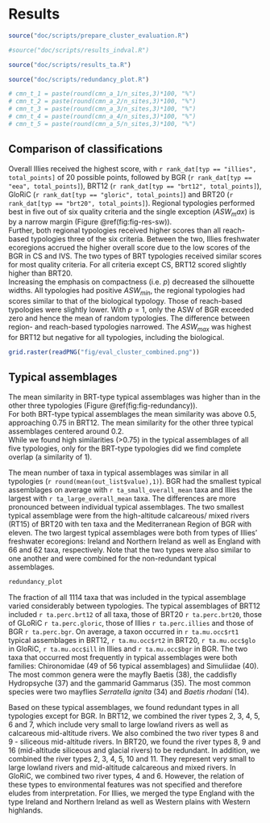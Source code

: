 # Results 

```r
source("doc/scripts/prepare_cluster_evaluation.R")
```

```r
#source("doc/scripts/results_indval.R")
```

```r
source("doc/scripts/results_ta.R")
```

```r
source("doc/scripts/redundancy_plot.R")
```


```r
# cmn_t_1 = paste(round(cmn_a_1/n_sites,3)*100, "%")
# cmn_t_2 = paste(round(cmn_a_2/n_sites,3)*100, "%")
# cmn_t_3 = paste(round(cmn_a_3/n_sites,3)*100, "%")
# cmn_t_4 = paste(round(cmn_a_4/n_sites,3)*100, "%")
# cmn_t_5 = paste(round(cmn_a_5/n_sites,3)*100, "%")
```

## Comparison of classifications 
<!-- Overview over results --> 
Overall Illies received the highest score, with `r rank_dat[typ == "illies", total_points]` of 20 possible points, followed by BGR (`r rank_dat[typ == "eea", total_points]`), BRT12 (`r rank_dat[typ == "brt12", total_points]`), GloRiC (`r rank_dat[typ == "gloric", total_points]`) and BRT20 (`r rank_dat[typ == "brt20", total_points]`).
Regional typologies performed best in five out of six quality criteria and the single exception ($ASW_max$) is by a narrow margin (Figure \@ref(fig:fig-res-sw)).  
Further, both regional typologies received higher scores than all reach-based typologies three of the six criteria. 
Between the two, Illies freshwater ecoregions accrued the higher overall score due to the low scores of the BGR in CS and IVS.
The two types of BRT typologies received similar scores for most quality criteria. For all criteria except CS, BRT12 scored slightly higher than BRT20.   
<!-- ASW -->
Increasing the emphasis on compactness (i.e. $p$) decreased the silhouette widths.
All typologies had positive $ASW_{min}$, the regional typologies had scores similar to that of the biological typology.
Those of reach-based typologies were slightly lower. 
With $p = 1$, only the ASW of BGR exceeded zero and hence the mean of random typologies. 
The difference between region- and reach-based typologies narrowed.
The $ASW_{max}$ was highest for BRT12 but negative for all typologies, including the biological. 


```r

grid.raster(readPNG("fig/eval_cluster_combined.png"))

```

## Typical assemblages

The mean similarity in BRT-type typical assemblages was higher than in the other three typologies (Figure \@ref(fig:fig-redundancy)).  
For both BRT-type typical assemblages the mean similarity was above 0.5, approaching 0.75 in BRT12. 
The mean similarity for the other three typical assemblages centered around 0.2.  
While we found high similarities (>0.75) in the typical assemblages of all five typologies, only for the BRT-type typologies did we find complete overlap (a similarity of 1).    

The mean number of taxa in typical assemblages was similar in all typologies (`r round(mean(out_list$value),1)`). 
BGR had the smallest typical assemblages on average with `r ta_small_overall_mean` taxa and Illies the largest with `r ta_large_overall_mean` taxa.
The differences are more pronounced between individual typical assemblages. 
The two smallest typical assemblage were from the high-altitude calcareous/ mixed rivers (RT15) of BRT20 with ten taxa and the Mediterranean Region of BGR with eleven. 
The two largest typical assemblages were both from types of Illies' freshwater ecoregions: Ireland and Northern Ireland as well as England with 66 and 62 taxa, respectively. 
Note that the two types were also similar to one another and were combined for the non-redundant typical assemblages. 

```r
redundancy_plot
```

The fraction of all 1114 taxa that was included in the typical assemblage varied considerably between typologies. 
The typical assemblages of BRT12 included `r ta.perc.brt12` of all taxa, those of BRT20 `r ta.perc.brt20`, those of GLoRiC `r ta.perc.gloric`, those of Illies `r ta.perc.illies` and those of BGR `r ta.perc.bgr`. 
On average, a taxon occurred in `r ta.mu.occ$rt1` typical assemblages in BRT12, `r ta.mu.occ$rt2` in BRT20, `r ta.mu.occ$glo` in GloRiC, `r ta.mu.occ$ill` in Illies and `r ta.mu.occ$bgr` in BGR.
The two taxa that occurred most frequently in typical assemblages were both families: Chironomidae (49 of 56 typical assemblages) and Simuliidae (40). 
The most common genera were the mayfly Baetis (38), the caddisfly Hydropsyche (37) and the gammarid Gammarus (35). 
The most common species were two mayflies *Serratella ignita* (34) and *Baetis rhodani* (14).

Based on these typical assemblages, we found redundant types in all typologies except for BGR.
In BRT12, we combined the river types 2, 3, 4, 5, 6 and 7, which include very small to large lowland rivers as well as calcareous mid-altitude rivers. We also combined the two river types 8 and 9 - siliceous mid-altitude rivers.
In BRT20, we found the river types 8, 9 and 16 (mid-altitude siliceous and glacial rivers) to be redundant.
In addition, we combined the river types 2, 3, 4, 5, 10 and 11. 
They represent very small to large lowland rivers and mid-altitude calcareous and mixed rivers. 
In GloRiC, we combined two river types, 4 and 6. 
However, the relation of these types to environmental features was not specified and therefore eludes from interpretation.
For Illies, we merged the type England with the type Ireland and Northern Ireland as well as Western plains with Western highlands.

